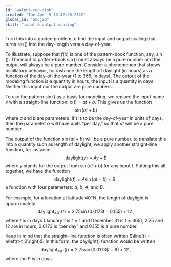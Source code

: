 ```yaml
---
id: "walnut-run-dish"
created: "Tue Apr  5 13:42:28 2022"
global_id: "amCjZG"
skill: "input & output scaling"
---
```


::: {.underconstruction}
Turn this into a guided problem to find the input and output scaling that turns $\sin()$ into the day-length versus day-of-year.
:::



To illustrate, suppose that $f(x)$ is one of the pattern-book function, say, $\sin()$. The input to pattern-book $\sin()$ must always be a pure number and the output will always be a pure number. Consider a phenomenon that shows oscillatory behavior, for instance the length of daylight (in hours) as a function of the day-of-the-year (1 to 365, in days). The output of the modeling function is a quantity in hours, the input is a quantity in days. Neither this input nor the output are pure numbers. 

To use the pattern $\sin()$ as a basis for modeling, we replace the input name $x$ with a straight-line function: $x(t) = a t + b$. This gives us the function $$\sin(a t + b)$$ where $a$ and $b$ are parameters. If $t$ is to be the day-of-year in units of days, then the parameter $a$ will have units "per day," so that $a t$ will be a pure number.

The output of the function $\sin(a t + b)$ will be a pure number. to translate this into a quantity such as length of daylight, we apply another straight-line function, for instance $$\text{daylight}(y) \equiv A y + B$$ where $y$ stands for the output from $\sin(a t + b)$ for any input $t$. Putting this all together, we have the function
$$\text{daylight}(t) = A \sin(a t + b) + B\ ,$$ a function with four parameters: $a$, $b$, $A$, and $B$.

For example, for a location at latitude 40$^\circ$N, the length of daylight is approximately $$\text{daylight}_{40^\circ}(t) = 2.75 \sin(0.0173 t - 0.155) + 12\ ,$$ where $t$ is in days (January 1 is $t=1$ and December 31 is $t=365$), 
2.75 and 12 are in hours, 0.0173 is "per day" and 0.155 is a pure number.

Keep in mind that the straight-line function is often written 
$\line(t) = a\left(t-t_0\right)$. 
In this form, the daylight() function would be written
$$\text{daylight}_{40^\circ}(t) = 2.75 \sin(0.0173 \left(t - 9\right) + 12\ ,$$ where the 9 is in days.

